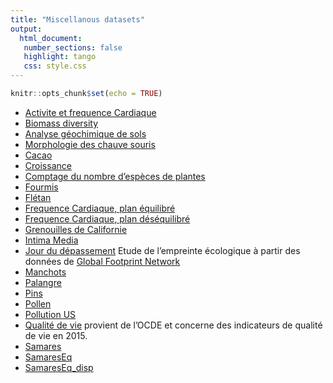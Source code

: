 ```yaml
---
title: "Miscellanous datasets"
output: 
  html_document:
   number_sections: false
   highlight: tango
   css: style.css
---
```



```r
knitr::opts_chunk$set(echo = TRUE)
```



* [Activite et frequence Cardiaque](datasets/activite_FC.csv)
* [Biomass diversity](datasets/Biomass_diversity.csv)
* [Analyse géochimique de sols](datasets/donnees_sols.txt)
* [Morphologie des chauve souris](datasets/bats.csv)
* [Cacao](datasets/cafe_guyana.csv)
* [Croissance](datasets/growth_data.txt)
* [Comptage du nombre d'espèces de plantes](datasets/plant_species.txt)
* [Fourmis](datasets/Fourmis.txt)
* [Flétan](datasets/GroundfishExtraction.csv)
* [Frequence Cardiaque, plan équilibré](datasets/FreqCardiaqueEq.txt)
* [Frequence Cardiaque, plan déséquilibré](datasets/FreqCardiaqueDes1.txt)
* [Grenouilles de Californie](datasets/Grenouille.don)
* [Intima Media](datasets/Intima_Media.txt)
* [Jour du dépassement](datasets/overshootday_overview.csv) Etude de l'empreinte écologique à partir des données de [Global Footprint Network](https://www.footprintnetwork.org/)
* [Manchots](datasets/Manchots.csv)
* [Palangre](datasets/LonglineExample.csv)
* [Pins](datasets/Pin.txt)
* [Pollen](ss700.csv)
* [Pollution US](datasets/USAIR2.DAT)
* [Qualité de vie](datasets/QteVie.csv) provient de l'OCDE et concerne des indicateurs de qualité de vie en 2015. 
* [Samares](datasets/samares_small.xlsx)
* [SamaresEq](datasets/SamaresEq.txt)
* [SamaresEq_disp](datasets/SamaresEq_disp.csv)
